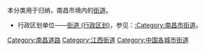 本分类用于归纳，南昌市境内的[[街道|街道]]。
*行政区划单位——[[街道_(行政区划)|街道 (行政区划)]]，参见：[[:Category:南昌市街道|:Category:南昌市街道]]。

[[Category:南昌道路|Category:南昌道路]]
[[Category:江西街道|Category:江西街道]]
[[Category:中国各城市街道|Category:中国各城市街道]]